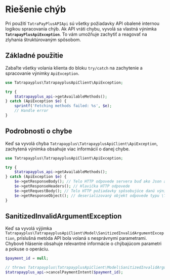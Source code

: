 
# Riešenie chýb

Pri použití `TatraPayPlusAPIApi` sú všetky požiadavky API obalené internou logikou spracovania chýb. Ak API vráti chybu, vyvolá sa vlastná výnimka **`TatrapayPlusApiException`**. To vám umožňuje zachytiť a reagovať na zlyhania štruktúrovaným spôsobom.

## Základné použitie

Zabaľte všetky volania klienta do bloku `try/catch` na zachytenie a spracovanie výnimky `ApiException`.

```php
use Tatrapayplus\TatrapayplusApiClient\ApiException;

try {
    $tatrapayplus_api->getAvailableMethods();
} catch (ApiException $e) {
    sprintf('Fetching methods failed: %s', $e);
    // Handle error
}
```
## Podrobnosti o chybe

Keď sa vyvolá chyba `Tatrapayplus\TatrapayplusApiClient\ApiException`, zachytená výnimka obsahuje viac informácií o danej chybe.

```php
use Tatrapayplus\TatrapayplusApiClient\ApiException;

try {
    $tatrapayplus_api->getAvailableMethods();
} catch (ApiException $e) {
    $e->getResponseBody(); // Telo HTTP odpovede servera buď ako Json alebo reťazec
    $e->getResponseHeaders(); // Hlavička HTTP odpovede
    $e->getRequestBody(); // Telo HTTP požiadavky spôsobujúce danú výnimku
    $e->getResponseObject(); // deserializovaný objekt odpovede typu \Tatrapayplus\TatrapayplusApiClient\Model\Model400ErrorBody
}
```

## SanitizedInvalidArgumentException

Keď sa vyvolá výjimka `Tatrapayplus\TatrapayplusApiClient\Model\SanitizedInvalidArgumentException`, príslušná metóda API bola volaná s nesprávnymi parametrami.\
Chybové hlásenie obsahuje relevantné informácie o chýbajúcom parametri a pokuse o operáciu.

```php
$payment_id = null;

// throws Tatrapayplus\TatrapayplusApiClient\Model\SanitizedInvalidArgumentException: Missing the required parameter $payment_id when calling cancelPaymentIntent
$tatrapayplus_api->cancelPaymentIntent($payment_id);
```
